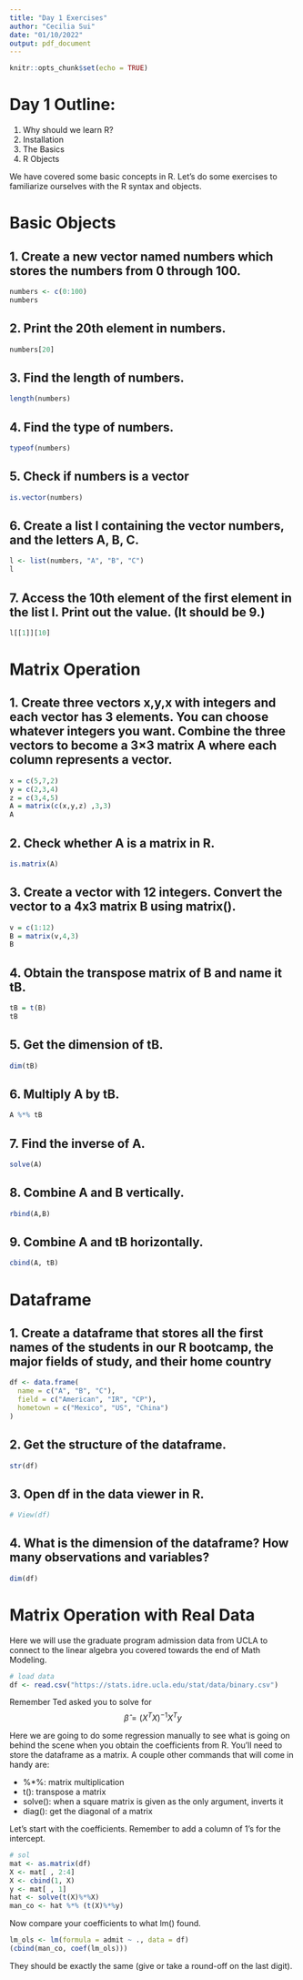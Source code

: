 ```yaml
---
title: "Day 1 Exercises"
author: "Cecilia Sui"
date: "01/10/2022"
output: pdf_document
---
```


```r
knitr::opts_chunk$set(echo = TRUE)
```

# Day 1 Outline:
1. Why should we learn R?
2. Installation
3. The Basics 
4. R Objects 

We have covered some basic concepts in R. Let's do some exercises to familiarize ourselves with the R syntax and objects. 

# Basic Objects 

## 1. Create a new vector named numbers which stores the numbers from 0 through 100.
```r
numbers <- c(0:100)
numbers
```

## 2. Print the 20th element in numbers.
```r
numbers[20]
```

## 3. Find the length of numbers.
```r
length(numbers)
```

## 4. Find the type of numbers. 
```r
typeof(numbers)
```

## 5. Check if numbers is a vector  
```r
is.vector(numbers)
```

## 6. Create a list l containing the vector numbers, and the letters A, B, C. 
```r
l <- list(numbers, "A", "B", "C")
l
```
## 7. Access the 10th element of the first element in the list l. Print out the value. (It should be 9.)
```r
l[[1]][10]
```


# Matrix Operation 
## 1. Create three vectors x,y,x with integers and each vector has 3 elements. You can choose whatever integers you want. Combine the three vectors to become a 3×3 matrix A where each column represents a vector. 
```r
x = c(5,7,2)
y = c(2,3,4)
z = c(3,4,5)
A = matrix(c(x,y,z) ,3,3)
A
```

## 2. Check whether A is a matrix in R. 
```r
is.matrix(A)
```

## 3. Create a vector with 12 integers. Convert the vector to a 4x3 matrix B using matrix().
```r
v = c(1:12)
B = matrix(v,4,3)
B
```

## 4. Obtain the transpose matrix of B and name it tB.
```r
tB = t(B)
tB
```

## 5. Get the dimension of tB.
```r
dim(tB)
```

## 6. Multiply A by tB.
```r
A %*% tB
```

## 7. Find the inverse of A.
```r
solve(A)
```

## 8. Combine A and B vertically. 
```r
rbind(A,B)
```
## 9. Combine A and tB horizontally. 
```r
cbind(A, tB)
```


# Dataframe 
## 1. Create a dataframe that stores all the first names of the students in our R bootcamp, the major fields of study, and their home country 
```r
df <- data.frame(
  name = c("A", "B", "C"),
  field = c("American", "IR", "CP"),
  hometown = c("Mexico", "US", "China")
)
```

## 2. Get the structure of the dataframe.
```r
str(df)
```

## 3. Open df in the data viewer in R.
```r
# View(df)
```

## 4. What is the dimension of the dataframe? How many observations and variables? 
```r
dim(df)
```



# Matrix Operation with Real Data

Here we will use the graduate program admission data from UCLA to connect to the linear algebra you covered towards the end of Math Modeling. 
```r
# load data
df <- read.csv("https://stats.idre.ucla.edu/stat/data/binary.csv")
```

Remember Ted asked you to solve for $$\hat{\beta} = (X^TX)^{-1}X^Ty$$ 

Here we are going to do some regression manually to see what is going on behind the scene when you obtain the coefficients from R. You’ll need to store the dataframe as a matrix. A couple other commands that will come in handy are:

* %*%: matrix multiplication
* t(): transpose a matrix
* solve(): when a square matrix is given as the only argument, inverts it 
* diag(): get the diagonal of a matrix

Let’s start with the coefficients. Remember to add a column of 1’s for the intercept. 
```r
# sol
mat <- as.matrix(df)
X <- mat[ , 2:4]
X <- cbind(1, X)
y <- mat[ , 1]
hat <- solve(t(X)%*%X)
man_co <- hat %*% (t(X)%*%y)
```

Now compare your coefficients to what lm() found.
```r
lm_ols <- lm(formula = admit ~ ., data = df)
(cbind(man_co, coef(lm_ols)))
```
They should be exactly the same (give or take a round-off on the last digit).

